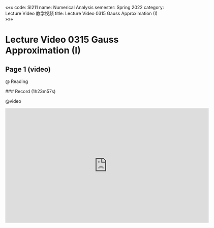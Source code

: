 «««
code: SI211
name: Numerical Analysis
semester: Spring 2022
category: Lecture Video 教学视频
title: Lecture Video 0315 Gauss Approximation (I)
»»»

# Lecture Video 0315 Gauss Approximation (I)

## Page 1 (video)

@ Reading

<div class="markdown-body">
### Record (1h23m57s)
</div>

@video

<iframe src="https://sbfull.com/e/8dcqsds0aj98.html" frameborder=0 marginwidth=0 marginheight=0 scrolling=no width=640 height=360 allowfullscreen></iframe>



